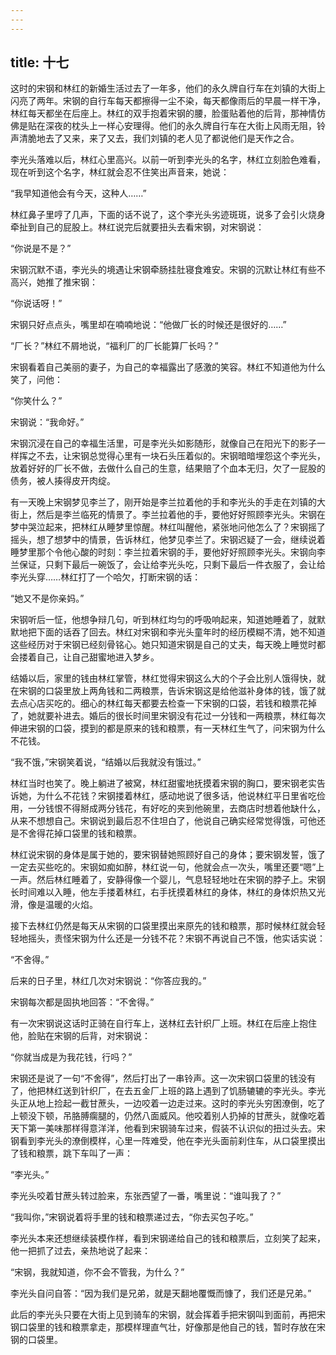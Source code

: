 ```yaml
---
---
---
```

title: 十七
---




这时的宋钢和林红的新婚生活过去了一年多，他们的永久牌自行车在刘镇的大街上闪亮了两年。宋钢的自行车每天都擦得一尘不染，每天都像雨后的早晨一样干净，林红每天都坐在后座上。林红的双手抱着宋钢的腰，脸蛋贴着他的后背，那神情仿佛是贴在深夜的枕头上一样心安理得。他们的永久牌自行车在大街上风雨无阻，铃声清脆地去了又来，来了又去，我们刘镇的老人见了都说他们是天作之合。

李光头落难以后，林红心里高兴。以前一听到李光头的名字，林红立刻脸色难看，现在听到这个名字，林红就会忍不住笑出声音来，她说：

“我早知道他会有今天，这种人……”

林红鼻子里哼了几声，下面的话不说了，这个李光头劣迹斑斑，说多了会引火烧身牵扯到自己的屁股上。林红说完后就要扭头去看宋钢，对宋钢说：

“你说是不是？”

宋钢沉默不语，李光头的境遇让宋钢牵肠挂肚寝食难安。宋钢的沉默让林红有些不高兴，她推了推宋钢：

“你说话呀！”

宋钢只好点点头，嘴里却在喃喃地说：“他做厂长的时候还是很好的……”

“厂长？”林红不屑地说，“福利厂的厂长能算厂长吗？”

宋钢看着自己美丽的妻子，为自己的幸福露出了感激的笑容。林红不知道他为什么笑了，问他：

“你笑什么？”

宋钢说：“我命好。”

宋钢沉浸在自己的幸福生活里，可是李光头如影随形，就像自己在阳光下的影子一样挥之不去，让宋钢总觉得心里有一块石头压着似的。宋钢暗暗埋怨这个李光头，放着好好的厂长不做，去做什么自己的生意，结果赔了个血本无归，欠了一屁股的债务，被人揍得皮开肉绽。

有一天晚上宋钢梦见李兰了，刚开始是李兰拉着他的手和李光头的手走在刘镇的大街上，然后是李兰临死的情景了。李兰拉着他的手，要他好好照顾李光头。宋钢在梦中哭泣起来，把林红从睡梦里惊醒。林红叫醒他，紧张地问他怎么了？宋钢摇了摇头，想了想梦中的情景，告诉林红，他梦见李兰了。宋钢迟疑了一会，继续说着睡梦里那个令他心酸的时刻：李兰拉着宋钢的手，要他好好照顾李光头。宋钢向李兰保证，只剩下最后一碗饭了，会让给李光头吃，只剩下最后一件衣服了，会让给李光头穿……林红打了一个哈欠，打断宋钢的话：

“她又不是你亲妈。”

宋钢听后一怔，他想争辩几句，听到林红均匀的呼吸响起来，知道她睡着了，就默默地把下面的话吞了回去。林红对宋钢和李光头童年时的经历模糊不清，她不知道这些经历对于宋钢已经刻骨铭心。她只知道宋钢是自己的丈夫，每天晚上睡觉时都会搂着自己，让自己甜蜜地进入梦乡。

结婚以后，家里的钱由林红掌管，林红觉得宋钢这么大的个子会比别人饿得快，就在宋钢的口袋里放上两角钱和二两粮票，告诉宋钢这是给他滋补身体的钱，饿了就去点心店买吃的。细心的林红每天都要去检查一下宋钢的口袋，若钱和粮票花掉了，她就要补进去。婚后的很长时间里宋钢没有花过一分钱和一两粮票，林红每次伸进宋钢的口袋，摸到的都是原来的钱和粮票，有一天林红生气了，问宋钢为什么不花钱。

“我不饿，”宋钢笑着说，“结婚以后我就没有饿过。”

林红当时也笑了。晚上躺进了被窝，林红甜蜜地抚摸着宋钢的胸口，要宋钢老实告诉她，为什么不花钱？宋钢搂着林红，感动地说了很多话，他说林红平日里省吃俭用，一分钱恨不得掰成两分钱花，有好吃的夹到他碗里，去商店时想着他缺什么，从来不想想自己。宋钢说到最后忍不住坦白了，他说自己确实经常觉得饿，可他还是不舍得花掉口袋里的钱和粮票。

林红说宋钢的身体是属于她的，要宋钢替她照顾好自己的身体；要宋钢发誓，饿了一定去买些吃的。宋钢如痴如醉，林红说一句，他就会点一次头，嘴里还要“嗯”上一声。然后林红睡着了，安静得像一个婴儿，气息轻轻地吐在宋钢的脖子上。宋钢长时间难以入睡，他左手搂着林红，右手抚摸着林红的身体，林红的身体炽热又光滑，像是温暖的火焰。

接下去林红仍然是每天从宋钢的口袋里摸出来原先的钱和粮票，那时候林红就会轻轻地摇头，责怪宋钢为什么还是一分钱不花？宋钢不再说自己不饿，他实话实说：

“不舍得。”

后来的日子里，林红几次对宋钢说：“你答应我的。”

宋钢每次都是固执地回答：“不舍得。”

有一次宋钢说这话时正骑在自行车上，送林红去针织厂上班。林红在后座上抱住他，脸贴在宋钢的后背，对宋钢说：

“你就当成是为我花钱，行吗？”

宋钢还是说了一句“不舍得”，然后打出了一串铃声。这一次宋钢口袋里的钱没有了，他把林红送到针织厂，在去五金厂上班的路上遇到了饥肠辘辘的李光头。李光头正从地上捡起一截甘蔗头，一边咬着一边走过来。这时的李光头穷困潦倒，吃了上顿没下顿，吊胳膊瘸腿的，仍然八面威风。他咬着别人扔掉的甘蔗头，就像吃着天下第一美味那样得意洋洋，他看到宋钢骑车过来，假装不认识似的扭过头去。宋钢看到李光头的潦倒模样，心里一阵难受，他在李光头面前刹住车，从口袋里摸出了钱和粮票，跳下车叫了一声：

“李光头。”

李光头咬着甘蔗头转过脸来，东张西望了一番，嘴里说：“谁叫我了？”

“我叫你，”宋钢说着将手里的钱和粮票递过去，“你去买包子吃。”

李光头本来还想继续装模作样，看到宋钢递给自己的钱和粮票后，立刻笑了起来，他一把抓了过去，亲热地说了起来：

“宋钢，我就知道，你不会不管我，为什么？”

李光头自问自答：“因为我们是兄弟，就是天翻地覆慨而慷了，我们还是兄弟。”

此后的李光头只要在大街上见到骑车的宋钢，就会挥着手把宋钢叫到面前，再把宋钢口袋里的钱和粮票拿走，那模样理直气壮，好像那是他自己的钱，暂时存放在宋钢的口袋里。